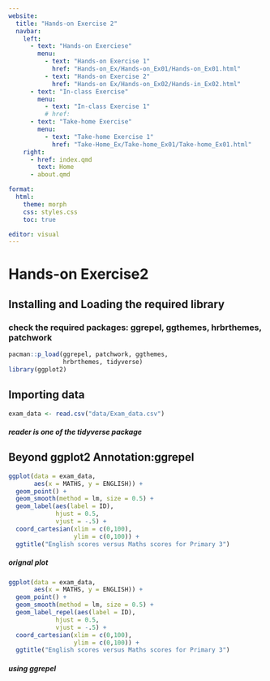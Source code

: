 ```yaml
---
website:
  title: "Hands-on Exercise 2"
  navbar:
    left:
      - text: "Hands-on Exerciese"
        menu:
          - text: "Hands-on Exercise 1"
            href: "Hands-on_Ex/Hands-on_Ex01/Hands-on_Ex01.html"
          - text: "Hands-on Exercise 2"
            href: "Hands-on Ex/Hands-on_Ex02/Hands-in_Ex02.html"
      - text: "In-class Exercise"  
        menu: 
          - text: "In-class Exercise 1"
          # href: 
      - text: "Take-home Exercise"  
        menu: 
          - text: "Take-home Exercise 1"
            href: "Take-Home_Ex/Take-home_Ex01/Take-home_Ex01.html"
    right:
      - href: index.qmd
        text: Home
      - about.qmd

format: 
  html: 
    theme: morph
    css: styles.css
    toc: true

editor: visual
---
```


# Hands-on Exercise2

## Installing and Loading the required library

### check the required packages: ggrepel, ggthemes, hrbrthemes, patchwork

```r
pacman::p_load(ggrepel, patchwork, ggthemes,
               hrbrthemes, tidyverse)
library(ggplot2)
```

## Importing data

```r
exam_data <- read.csv("data/Exam_data.csv")
```

##### *reader is one of the tidyverse package*

## Beyond ggplot2 Annotation:ggrepel

```r
ggplot(data = exam_data,
       aes(x = MATHS, y = ENGLISH)) +
  geom_point() +
  geom_smooth(method = lm, size = 0.5) +
  geom_label(aes(label = ID),
             hjust = 0.5,
             vjust = -.5) +
  coord_cartesian(xlim = c(0,100),
                  ylim = c(0,100)) +
  ggtitle("English scores versus Maths scores for Primary 3")
```

##### *orignal plot*

```r
ggplot(data = exam_data,
       aes(x = MATHS, y = ENGLISH)) +
  geom_point() +
  geom_smooth(method = lm, size = 0.5) +
  geom_label_repel(aes(label = ID),
             hjust = 0.5,
             vjust = -.5) +
  coord_cartesian(xlim = c(0,100),
                  ylim = c(0,100)) +
  ggtitle("English scores versus Maths scores for Primary 3")
```

##### *using ggrepel*
